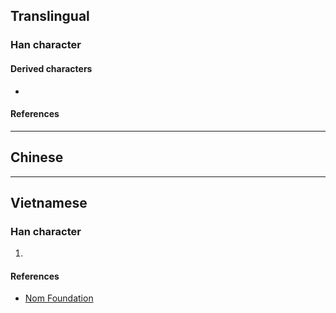 {{character info}}
==Translingual==

===Han character===
{{Han char|rn=85|rad=水|as=09|sn=12|four=|canj=EOIV|ids=⿰氵食}}

====Derived characters====
* {{l|mul|[[𦻂]]}}

====References====
{{Han ref|kx=0636.240|dkj=17824|dj=1043.220|hdz=31682.050|uh=6E4C}}

----

==Chinese==
{{zh-see|餐|v}}

----

==Vietnamese==

===Han character===
{{vi-readings|rs=水09|reading=san}}

# {{rfdef|vi|sort=水09}}

====References====
* [http://nomfoundation.org/common/nom_details.php?codepoint=6e4c Nom Foundation]